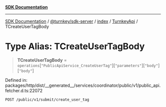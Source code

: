 [**SDK Documentation**](../../../../../../README.mdx)

***

[SDK Documentation](../../../../../../packages.mdx) / [@turnkey/sdk-server](../../../../README.mdx) / [index](../../../README.mdx) / [TurnkeyApi](../README.mdx) / TCreateUserTagBody

# Type Alias: TCreateUserTagBody

> **TCreateUserTagBody** = `operations`\[`"PublicApiService_CreateUserTag"`\]\[`"parameters"`\]\[`"body"`\]\[`"body"`\]

Defined in: packages/http/dist/\_\_generated\_\_/services/coordinator/public/v1/public\_api.fetcher.d.ts:22072

`POST /public/v1/submit/create_user_tag`
